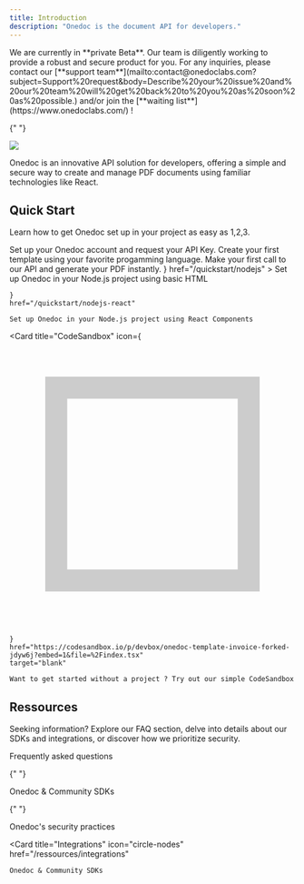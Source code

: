 ```yaml
---
title: Introduction
description: "Onedoc is the document API for developers."
---
```


<Note>
  We are currently in **private Beta**. Our team is diligently working to
  provide a robust and secure product for you. For any inquiries, please contact
  our [**support
  team**](mailto:contact@onedoclabs.com?subject=Support%20request&body=Describe%20your%20issue%20and%20our%20team%20will%20get%20back%20to%20you%20as%20soon%20as%20possible.)
  and/or join the [**waiting list**](https://www.onedoclabs.com/) !
</Note>

{" "}

<Frame>
  <img src="images/example.png" />
</Frame>

Onedoc is an innovative API solution for developers, offering a simple and secure way to create and manage PDF documents using familiar technologies like React.

## Quick Start

Learn how to get Onedoc set up in your project as easy as 1,2,3.

<Steps>
  <Step title="Sign-up and get your API Key">
    Set up your Onedoc account and request your API Key.
  </Step>
  <Step title="Create your template">
    Create your first template using your favorite progamming language.
  </Step>
  <Step title="Generate your PDF">
    Make your first call to our API and generate your PDF instantly.
  </Step>
</Steps>

<CardGroup cols={2}>
  <Card
    title="Node.js"
    icon={
      <svg viewBox="0 0 128 128">
        <path
          fill="#83CD29"
          d="M112.771 30.334L68.674 4.729c-2.781-1.584-6.402-1.584-9.205 0L14.901 30.334C12.031 31.985 10 35.088 10 38.407v51.142c0 3.319 2.084 6.423 4.954 8.083l11.775 6.688c5.628 2.772 7.617 2.772 10.178 2.772 8.333 0 13.093-5.039 13.093-13.828v-50.49c0-.713-.371-1.774-1.071-1.774h-5.623C42.594 41 41 42.061 41 42.773v50.49c0 3.896-3.524 7.773-10.11 4.48L18.723 90.73c-.424-.23-.723-.693-.723-1.181V38.407c0-.482.555-.966.982-1.213l44.424-25.561c.415-.235 1.025-.235 1.439 0l43.882 25.555c.42.253.272.722.272 1.219v51.142c0 .488.183.963-.232 1.198l-44.086 25.576c-.378.227-.847.227-1.261 0l-11.307-6.749c-.341-.198-.746-.269-1.073-.086-3.146 1.783-3.726 2.02-6.677 3.043-.726.253-1.797.692.41 1.929l14.798 8.754a9.294 9.294 0 004.647 1.246c1.642 0 3.25-.426 4.667-1.246l43.885-25.582c2.87-1.672 4.23-4.764 4.23-8.083V38.407c0-3.319-1.36-6.414-4.229-8.073zM77.91 81.445c-11.726 0-14.309-3.235-15.17-9.066-.1-.628-.633-1.379-1.272-1.379h-5.731c-.709 0-1.279.86-1.279 1.566 0 7.466 4.059 16.512 23.453 16.512 14.039 0 22.088-5.455 22.088-15.109 0-9.572-6.467-12.084-20.082-13.886-13.762-1.819-15.16-2.738-15.16-5.962 0-2.658 1.184-6.203 11.374-6.203 9.105 0 12.461 1.954 13.842 8.091.118.577.645.991 1.24.991h5.754c.354 0 .692-.143.94-.396.24-.272.367-.613.335-.979-.891-10.568-7.912-15.493-22.112-15.493-12.631 0-20.166 5.334-20.166 14.275 0 9.698 7.497 12.378 19.622 13.577 14.505 1.422 15.633 3.542 15.633 6.395 0 4.955-3.978 7.066-13.309 7.066z"
        ></path>
      </svg>
    }
    href="/quickstart/nodejs"
  >
    Set up Onedoc in your Node.js project using basic HTML
  </Card>
  <Card
    title="React"
    icon={
            <svg viewBox="0 0 128 128">
            <g fill="#61DAFB"><circle cx="64" cy="64" r="11.4"></circle><path d="M107.3 45.2c-2.2-.8-4.5-1.6-6.9-2.3.6-2.4 1.1-4.8 1.5-7.1 2.1-13.2-.2-22.5-6.6-26.1-1.9-1.1-4-1.6-6.4-1.6-7 0-15.9 5.2-24.9 13.9-9-8.7-17.9-13.9-24.9-13.9-2.4 0-4.5.5-6.4 1.6-6.4 3.7-8.7 13-6.6 26.1.4 2.3.9 4.7 1.5 7.1-2.4.7-4.7 1.4-6.9 2.3C8.2 50 1.4 56.6 1.4 64s6.9 14 19.3 18.8c2.2.8 4.5 1.6 6.9 2.3-.6 2.4-1.1 4.8-1.5 7.1-2.1 13.2.2 22.5 6.6 26.1 1.9 1.1 4 1.6 6.4 1.6 7.1 0 16-5.2 24.9-13.9 9 8.7 17.9 13.9 24.9 13.9 2.4 0 4.5-.5 6.4-1.6 6.4-3.7 8.7-13 6.6-26.1-.4-2.3-.9-4.7-1.5-7.1 2.4-.7 4.7-1.4 6.9-2.3 12.5-4.8 19.3-11.4 19.3-18.8s-6.8-14-19.3-18.8zM92.5 14.7c4.1 2.4 5.5 9.8 3.8 20.3-.3 2.1-.8 4.3-1.4 6.6-5.2-1.2-10.7-2-16.5-2.5-3.4-4.8-6.9-9.1-10.4-13 7.4-7.3 14.9-12.3 21-12.3 1.3 0 2.5.3 3.5.9zM81.3 74c-1.8 3.2-3.9 6.4-6.1 9.6-3.7.3-7.4.4-11.2.4-3.9 0-7.6-.1-11.2-.4-2.2-3.2-4.2-6.4-6-9.6-1.9-3.3-3.7-6.7-5.3-10 1.6-3.3 3.4-6.7 5.3-10 1.8-3.2 3.9-6.4 6.1-9.6 3.7-.3 7.4-.4 11.2-.4 3.9 0 7.6.1 11.2.4 2.2 3.2 4.2 6.4 6 9.6 1.9 3.3 3.7 6.7 5.3 10-1.7 3.3-3.4 6.6-5.3 10zm8.3-3.3c1.5 3.5 2.7 6.9 3.8 10.3-3.4.8-7 1.4-10.8 1.9 1.2-1.9 2.5-3.9 3.6-6 1.2-2.1 2.3-4.2 3.4-6.2zM64 97.8c-2.4-2.6-4.7-5.4-6.9-8.3 2.3.1 4.6.2 6.9.2 2.3 0 4.6-.1 6.9-.2-2.2 2.9-4.5 5.7-6.9 8.3zm-18.6-15c-3.8-.5-7.4-1.1-10.8-1.9 1.1-3.3 2.3-6.8 3.8-10.3 1.1 2 2.2 4.1 3.4 6.1 1.2 2.2 2.4 4.1 3.6 6.1zm-7-25.5c-1.5-3.5-2.7-6.9-3.8-10.3 3.4-.8 7-1.4 10.8-1.9-1.2 1.9-2.5 3.9-3.6 6-1.2 2.1-2.3 4.2-3.4 6.2zM64 30.2c2.4 2.6 4.7 5.4 6.9 8.3-2.3-.1-4.6-.2-6.9-.2-2.3 0-4.6.1-6.9.2 2.2-2.9 4.5-5.7 6.9-8.3zm22.2 21l-3.6-6c3.8.5 7.4 1.1 10.8 1.9-1.1 3.3-2.3 6.8-3.8 10.3-1.1-2.1-2.2-4.2-3.4-6.2zM31.7 35c-1.7-10.5-.3-17.9 3.8-20.3 1-.6 2.2-.9 3.5-.9 6 0 13.5 4.9 21 12.3-3.5 3.8-7 8.2-10.4 13-5.8.5-11.3 1.4-16.5 2.5-.6-2.3-1-4.5-1.4-6.6zM7 64c0-4.7 5.7-9.7 15.7-13.4 2-.8 4.2-1.5 6.4-2.1 1.6 5 3.6 10.3 6 15.6-2.4 5.3-4.5 10.5-6 15.5C15.3 75.6 7 69.6 7 64zm28.5 49.3c-4.1-2.4-5.5-9.8-3.8-20.3.3-2.1.8-4.3 1.4-6.6 5.2 1.2 10.7 2 16.5 2.5 3.4 4.8 6.9 9.1 10.4 13-7.4 7.3-14.9 12.3-21 12.3-1.3 0-2.5-.3-3.5-.9zM96.3 93c1.7 10.5.3 17.9-3.8 20.3-1 .6-2.2.9-3.5.9-6 0-13.5-4.9-21-12.3 3.5-3.8 7-8.2 10.4-13 5.8-.5 11.3-1.4 16.5-2.5.6 2.3 1 4.5 1.4 6.6zm9-15.6c-2 .8-4.2 1.5-6.4 2.1-1.6-5-3.6-10.3-6-15.6 2.4-5.3 4.5-10.5 6-15.5 13.8 4 22.1 10 22.1 15.6 0 4.7-5.8 9.7-15.7 13.4z"></path></g>
            </svg>
          
    }
    href="/quickstart/nodejs-react"
  >
    Set up Onedoc in your Node.js project using React Components
  </Card>

  <Card
    title="CodeSandbox"
    icon={
            <svg viewBox="0 0 16 16" xmlns="http://www.w3.org/2000/svg" class="c-jTwhQQ c-jTwhQQ-iefyCvf-css logo" aria-hidden="true"><path clip-rule="evenodd" d="M2 2L14 2V14H2V2ZM12.7727 3.22727V12.7727H3.22727V3.22727H12.7727Z" fill="#CCCCCC" fill-rule="evenodd"></path></svg>
          
    }
    href="https://codesandbox.io/p/devbox/onedoc-template-invoice-forked-jdyw6j?embed=1&file=%2Findex.tsx"
    target="blank"
  >
    Want to get started without a project ? Try out our simple CodeSandbox
  </Card>
</CardGroup>

## Ressources

Seeking information? Explore our FAQ section, delve into details about our SDKs and integrations, or discover how we prioritize security.

<CardGroup cols={2}>
  <Card
    title="FAQ"
    icon="question"
    href="/ressources/faq"
  >
    Frequently asked questions
  </Card>

{" "}

<Card title="SDKs" icon="dev" href="/ressources/sdks">
  Onedoc & Community SDKs
</Card>

{" "}

<Card title="Security" icon="shield-halved" href="/ressources/security">
  Onedoc's security practices
</Card>

  <Card
    title="Integrations"
    icon="circle-nodes"
    href="/ressources/integrations"
  >
    Onedoc & Community SDKs
  </Card>
</CardGroup>
